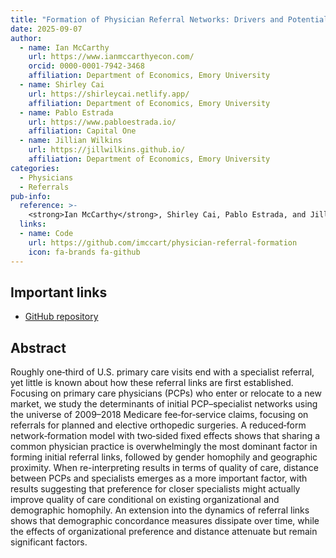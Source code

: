 ```yaml
---
title: "Formation of Physician Referral Networks: Drivers and Potential Consequences"
date: 2025-09-07
author:
  - name: Ian McCarthy
    url: https://www.ianmccarthyecon.com/
    orcid: 0000-0001-7942-3468
    affiliation: Department of Economics, Emory University
  - name: Shirley Cai
    url: https://shirleycai.netlify.app/
    affiliation: Department of Economics, Emory University
  - name: Pablo Estrada
    url: https://www.pabloestrada.io/
    affiliation: Capital One
  - name: Jillian Wilkins
    url: https://jillwilkins.github.io/
    affiliation: Department of Economics, Emory University  
categories:
  - Physicians
  - Referrals
pub-info:
  reference: >-
    <strong>Ian McCarthy</strong>, Shirley Cai, Pablo Estrada, and Jillian Wilkins. "Formation of Physician Referral Networks: Drivers and Potential Consequences," <em>Working Paper</em>
  links:
  - name: Code
    url: https://github.com/imccart/physician-referral-formation
    icon: fa-brands fa-github
---
```


## Important links

- [GitHub repository](https://github.com/imccart/physician-referral-formation)


## Abstract

Roughly one‑third of U.S. primary care visits end with a specialist referral, yet little is known about how these referral links are first established. Focusing on primary care physicians (PCPs) who enter or relocate to a new market, we study the determinants of initial PCP–specialist networks using the universe of 2009–2018 Medicare fee‑for‑service claims, focusing on referrals for planned and elective orthopedic surgeries. A reduced‑form network‑formation model with two‑sided fixed effects shows that sharing a common physician practice is overwhelmingly the most dominant factor in forming initial referral links, followed by gender homophily and geographic proximity. When re-interpreting results in terms of quality of care, distance between PCPs and specialists emerges as a more important factor, with results suggesting that preference for closer specialists might actually improve quality of care conditional on existing organizational and demographic homophily. An extension into the dynamics of referral links shows that demographic concordance measures dissipate over time, while the effects of organizational preference and distance attenuate but remain significant factors.
